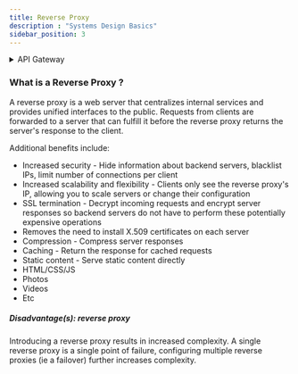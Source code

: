 ```yaml
---
title: Reverse Proxy
description : "Systems Design Basics"
sidebar_position: 3
---
```


<details>
<summary>API Gateway</summary>

API Gateway is a design pattern that aggregates multiple microservice APIs into a single entry point, simplifying external access and enforcing security policies.
Key features of an API Gateway include:
- **Request routing:** Directs incoming requests to the appropriate microservice based on the request URL or parameters.
- **Security:** Enforces authentication, authorization, and rate limiting policies to protect microservices from unauthorized access and abuse.
- **Protocol translation:** Translates incoming requests from external clients to the appropriate protocol and message format used by microservices.
- **Aggregation:** Combines multiple microservice responses into a single response to fulfill complex client requests.
- **Monitoring and logging:** Provides centralized monitoring and logging capabilities to track API usage and performance.
- **Caching:** Caches responses from microservices to improve response times and reduce load on backend services.
API Gateways are commonly implemented using technologies like NGINX, Kong, Apigee, and AWS API Gateway.
</details>

### What is a Reverse Proxy ?
A reverse proxy is a web server that centralizes internal services and provides unified interfaces to the public. Requests from clients are forwarded to a server that can fulfill it before the reverse proxy returns the server's response to the client.

Additional benefits include:

- Increased security - Hide information about backend servers, blacklist IPs, limit number of connections per client
- Increased scalability and flexibility - Clients only see the reverse proxy's IP, allowing you to scale servers or change their configuration
- SSL termination - Decrypt incoming requests and encrypt server responses so backend servers do not have to perform these potentially expensive operations
- Removes the need to install X.509 certificates on each server
- Compression - Compress server responses
- Caching - Return the response for cached requests
- Static content - Serve static content directly
- HTML/CSS/JS
- Photos
- Videos
- Etc

##### Disadvantage(s): reverse proxy
Introducing a reverse proxy results in increased complexity.
A single reverse proxy is a single point of failure, configuring multiple reverse proxies (ie a failover) further increases complexity.

